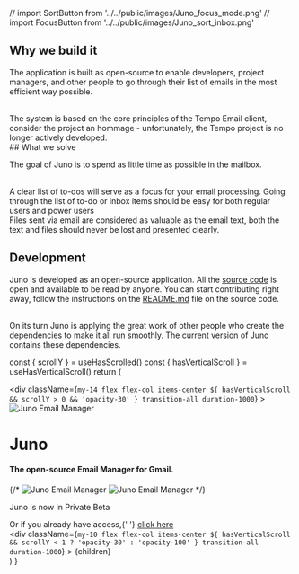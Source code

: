 // import SortButton from '../../public/images/Juno_focus_mode.png'
// import FocusButton from '../../public/images/Juno_sort_inbox.png'

<div style={{paddingTop: '12.5%', paddingBottom: '12.5%', borderBottomWidth: '1px', maxWidth: '65ch'}}>


## Why we build it

The application is built as open-source to enable developers, project managers, and other people to go through their list of emails in the most efficient way possible.

<br />
The system is based on the core principles of the Tempo Email client, consider the
project an hommage - unfortunately, the Tempo project is no longer actively developed.

</div>
<div style={{paddingTop: '12.5%', paddingBottom: '12.5%', borderBottomWidth: '1px', display: 'flex', alignItems: 'center', flexDirection: 'column'}}>
<div style={{maxWidth: '65ch'}}>
## What we solve


The goal of Juno is to spend as little time as possible in the mailbox.

<br />
A clear list of to-dos will serve as a focus for your email processing. Going through
the list of to-do or inbox items should be easy for both regular users and power
users
<br />
Files sent via email are considered as valuable as the email text, both the text
and files should never be lost and presented clearly.
</div>
<UspGrid />


</div>
<div style={{paddingTop: '12.5%', maxWidth: '65ch'}}>


## Development

Juno is developed as an open-source application. All the [source code](https://github.com/Elysium-Labs-EU/juno-core/tree/main) is open and available to be read by anyone. You can start contributing right away, follow the instructions on the [README.md](https://github.com/Elysium-Labs-EU/juno-core/tree/main#readme) file on the source code.

<br />
On its turn Juno is applying the great work of other people who create the dependencies
to make it all run smoothly. The current version of Juno contains these dependencies.

</div>


  const { scrollY } = useHasScrolled()
  const { hasVerticalScroll } = useHasVerticalScroll()
  return (
    <Layout>
      <SEO
        title="Juno"
        description="The open-source Email Manager for Gmail."
      />
      <div className="max-w-7xl mx-4 sm:mx-auto sm:w-full flex flex-col items-center">
        <div
          className={`my-14 flex flex-col items-center ${
            hasVerticalScroll && scrollY > 0 && 'opacity-30'
          } transition-all duration-1000`}
        >
          <Image src={JunoLogo} alt="Juno Email Manager" />
          <h1>Juno</h1>
          <h4 className="text-gray-500">
            The open-source Email Manager for Gmail.
          </h4>
          {/* <Image
            src={SortButton}
            alt="Juno Email Manager"
            className="max-w-l"
          />
          <Image
            src={FocusButton}
            alt="Juno Email Manager"
            className="cursor-pointer"
          /> */}
        </div>
        <div className="my-6">
          <Label>
            <p>
              Juno is now in <span className="font-semibold">Private Beta</span>
            </p>
          </Label>
        </div>
        <BetaAccessForm scrollY={scrollY} />
        <span>
          Or if you already have access,{' '}
          <a href={process.env.NEXT_PUBLIC_JUNO_APP_LINK} className="underline">
            click here
          </a>
        </span>
        <div className="border-gray-300 h-[1px]" />
        <div
          className={`my-10 flex flex-col items-center ${
            hasVerticalScroll && scrollY < 1 ? 'opacity-30' : 'opacity-100'
          } transition-all duration-1000`}
        >
          {children}
        </div>
        <Package />
      </div>
    </Layout>
  )
}
